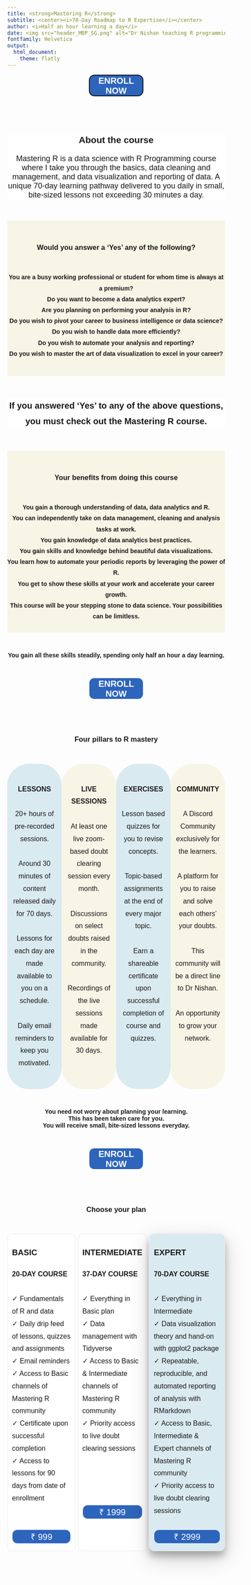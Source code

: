 ```yaml
---
title: <strong>Mastering R</strong>
subtitle: <center><i>70-Day Roadmap to R Expertise</i></center>
author: <i>Half an hour learning a day</i>
date: <img src="header_MBP_SG.png" alt="Dr Nishan teaching R programming" height=45% width=45%> </img>
fontfamily: Helvetica
output:
  html_document:
    theme: flatly
---
```

<style type="text/css">


body {
  font-family: Helvetica;
}

h1,h2,h3,h4,h5,h6{
  font-family: Helvetica;
}


h1.title {
  text-align: center;
  font-size: 60px;
  padding-top: 2%;
  
}

h4.subtitle {
  text-align: center;
  font-size: 20px;
  padding-top: 1%;
}


h4.author {
  text-align: center;
  padding-top: 1%;
  font-size: 18px;
  
}

h4.date {
  text-align: center;
  padding-top: 0.75%;
  padding-bottom: 0.5%;
  font-size: 20px;
  
}

.button {
border-width: 1px;
border-style: solid;
border-radius: 12px;
border-color: white;
background-color: #2d64bc;
padding: 2px 2px;
text-align: center;
display: inline-block;
font-size: 20px;
width: 25%;
height: 50px;
transition-duration: 0.1s;
color: white;
}

.button:hover {
  background-color: #36AE7C; /* Green */
  border-color: #36AE7C;
  color: black;
  box-shadow: 0 12px 16px 0 rgba(0,0,0,0.24), 0 17px 50px 0 rgba(0,0,0,0.19);
}

.button_2 {
border-width: 1px;
border-style: solid;
border-radius: 12px;
border-color: white;
background-color: #2d64bc;
padding: 2px 2px;
text-align: center;
display: inline-block;
font-size: 20px;
width: 100%;
height: auto;
transition-duration: 0.1s;
color: white;
}

.button_2:hover {
  background-color: #36AE7C; /* Green */
  border-color: #36AE7C;
  color: black;
  box-shadow: 0 12px 16px 0 rgba(0,0,0,0.24), 0 17px 50px 0 rgba(0,0,0,0.19);
}

.button_3 {
border-width: 1px;
border-style: solid;
border-radius: 12px;
border-color: white;
background-color: #2d64bc;
padding: 2px 2px;
text-align: center;
display: inline-block;
font-size: 20px;
width: 100%;
height: auto;
transition-duration: 0.1s;
color: white;
}

.button_3:hover {
  background-color: #36AE7C; /* Green */
  border-color: #36AE7C;
  color: black;
  box-shadow: 0 12px 16px 0 rgba(0,0,0,0.24), 0 17px 50px 0 rgba(0,0,0,0.19);
}

</style>

<center><button class="button button" autofocus onclick="window.location.href ='https://rzp.io/l/mastering-r-expert'"><strong>ENROLL NOW</strong></button></center>

\

\

::: {style="background-color: white; font-size: 18px"}

<center>
<h3>
<strong>
About the course
</strong>
</h3>
</center>

<center>

Mastering R is a data science with R Programming course where I take you through the basics, data cleaning and management, and data visualization and reporting of data. A unique 70-day learning pathway delivered to you daily in small, bite-sized lessons not exceeding 30 minutes a day.

</center>
:::

\

::: {style="background-color: #f7f5e6; line-height: 1.8; text-align: center;"}
\

<center>

<h3>

<strong>Would you answer a 'Yes' any of the following?</strong>

</h3>

</center>

\
**You are a busy working professional or student for whom time is always at a premium?**\
**Do you want to become a data analytics expert?**\
**Are you planning on performing your analysis in R?**\
**Do you wish to pivot your career to business intelligence or data science?**\
**Do you wish to handle data more efficiently?**\
**Do you wish to automate your analysis and reporting?**\
**Do you wish to master the art of data visualization to excel in your career?**\

\
:::

\

::: {style="background-color: white; line-height: 1.8; text-align: center; font-size: 20px"}
**If you answered ‘Yes’ to any of the above questions, you must check out the Mastering R course.**
:::

\

::: {style="background-color: #f7f5e6; line-height: 1.8; text-align: center;"}
\

<center>

<h3>

<strong>Your benefits from doing this course</strong>

</h3>

</center>

\
**You gain a thorough understanding of data, data analytics and R.**\
**You can independently take on data management, cleaning and analysis tasks at work.**\
**You gain knowledge of data analytics best practices.**\
**You gain skills and knowledge behind beautiful data visualizations.**\
**You learn how to automate your periodic reports by leveraging the power of R.**\
**You get to show these skills at your work and accelerate your career growth.**\
**This course will be your stepping stone to data science. Your possibilities can be limitless.**\
\
:::

\

<center>

<strong>You gain all these skills steadily, spending only half an hour a day learning.</strong>

</center>

\

<center><button class="button button" onclick="window.location.href ='https://rzp.io/l/mastering-r-expert'"><strong>ENROLL NOW</strong></button></center>

\

\

<h3><strong><center>Four pillars to R mastery</center></strong></h3>

\

:::::: {style="display: flex;"}

:::::{style="background-color: #DAEAF1; line-height: 1.8; text-align: center; width: 25%; padding-left: 2%; padding-right: 2%; font-size: 16px; border-radius: 50px; border-width: 5px; border-color: white;"}
\
**LESSONS**\
\
20+ hours of pre-recorded sessions.\
\
Around 30 minutes of content released daily for 70 days.\
\
Lessons for each day are made available to you on a schedule.\
\
Daily email reminders to keep you motivated.\
\
:::::

:::::{style="background-color: #f7f5e6; line-height: 1.8; text-align: center; width: 25%; padding-left: 2%; padding-right: 2%; font-size: 16px; border-radius: 50px; border-width: 5px; border-color: white;"}
\
**LIVE SESSIONS**\
\
At least one live zoom-based doubt clearing session every month.\
\
Discussions on select doubts raised in the community.\
\
Recordings of the live sessions made available for 30 days.\
\
:::::

:::::{style="background-color: #DAEAF1; line-height: 1.8; text-align: center; width: 25%; padding-left: 2%; padding-right: 2%; font-size: 16px; border-radius: 50px; border-width: 5px; border-color: white;"}
\
**EXERCISES**\
\
Lesson based quizzes for you to revise concepts.\
\
Topic-based assignments at the end of every major topic.\
\
Earn a shareable certificate upon successful completion of course and quizzes.\
\
:::::

:::::{style="background-color: #f7f5e6; line-height: 1.8; text-align: center; width: 25%; padding-left: 2%; padding-right: 2%; font-size: 16px; border-radius: 50px; border-width: 5px; border-color: white;"}
\
**COMMUNITY**\
\
A Discord Community exclusively for the learners.\
\
A platform for you to raise and solve each others' your doubts.\
\
This community will be a direct line to Dr Nishan.\
\
An opportunity to grow your network.\
\
:::::

::::::

\

<strong><center> You need not worry about planning your learning.\
This has been taken care for you.\
You will receive small, bite-sized lessons everyday.</center></strong> 

\

<center><button class="button button" onclick="window.location.href ='https://rzp.io/l/mastering-r-expert'"><strong>ENROLL NOW</strong></button></center>

\

\

<h3><strong><center>Choose your plan</center></strong></h3>

\

:::::: {style="display: flex;"}

:::::{style="background-color: white; line-height: 1.8; text-align: left; width: 31%; padding-left: 2%; padding-right: 2%; border-width: 1px; border-style: solid; border-radius: 12px; border-color: #e9e9e9; font-size: 16px;"}

<h3><strong>BASIC</strong></h3>
**20-DAY COURSE**\
\
&#10003; Fundamentals of R and data \
&#10003; Daily drip feed of lessons, quizzes and assignments \
&#10003; Email reminders \
&#10003; Access to Basic channels of Mastering R community \
&#10003; Certificate upon successful completion \
&#10003; Access to lessons for 90 days from date of enrollment \
\
\
<left><button class="button button_2" onclick="window.location.href ='https://rzp.io/l/mastering-r-basic'">&#8377; 999</button></left>


:::::

::::: {style="background-color: white; line-height: 1.8; text-align: center; width: 1%;"}
:::::

:::::{style="background-color: white; line-height: 1.8; text-align: left; width: 31%; padding-left: 2%; padding-right: 2%; border-width: 1px; border-style: solid; border-radius: 12px; border-color: #e9e9e9; font-size: 16px;"}

<h3><strong>INTERMEDIATE</strong></h3>
**37-DAY COURSE**\
\
&#10003; Everything in Basic plan \
&#10003; Data management with Tidyverse \
&#10003; Access to Basic & Intermediate channels of Mastering R community \
&#10003; Priority access to live doubt clearing sessions \
\
\
\
\
<left><button class="button button_2" onclick="window.location.href ='https://rzp.io/l/mastering-r-intermediate'">&#8377; 1999</button></left>\

:::::

::::: {style="background-color: white; line-height: 1.8; text-align: center; width: 1%;"}
:::::

:::::{style="background-color: #DAEAF1; line-height: 1.8; text-align: left; width: 35%; padding-left: 2%; padding-right: 2%; border-width: 1px; border-style: solid; border-radius: 12px; border-color: #eeeeee; box-shadow: 0 12px 16px 0 rgba(0,0,0,0.24), 0 17px 50px 0 rgba(0,0,0,0.19); font-size: 16px;"}

<h3><strong>EXPERT</strong></h3>
**70-DAY COURSE**\
\
&#10003; Everything in Intermediate \
&#10003; Data visualization theory and hand-on with ggplot2 package \
&#10003; Repeatable, reproducible, and automated reporting of analysis with RMarkdown \
&#10003; Access to Basic, Intermediate & Expert channels of Mastering R community \
&#10003; Priority access to live doubt clearing sessions \
\
<left><button class="button button_3" onclick="window.location.href ='https://rzp.io/l/mastering-r-expert'">&#8377; 2999</button></left>\

:::::

::::::
